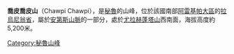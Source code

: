{{Coord|14|48|40|S|72|34|21|W|display=title}}

'''喬皮喬皮山'''（Chawpi Chawpi），是[[秘魯|秘魯]]的山峰，位於該國南部[[阿雷基帕大區|阿雷基帕大區]]的[[拉烏尼翁省_(秘魯)|拉烏尼翁省]]，屬於[[安第斯山脈|安第斯山脈]]的一部分，處於[[尤拉赫蓬塔山|尤拉赫蓬塔山]]西南面，海拔高度約5,200米。

{{Peru-geo-stub}}
[[Category:秘魯山峰|Category:秘魯山峰]]